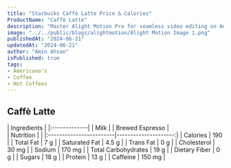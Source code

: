 ```yaml
---
title: "Starbucks Caffè Latte Price & Calories"
ProductName: "Caffè Latte" 
description: "Master Alight Motion Pro for seamless video editing on Android, iOS, and Tablets with our ultimate guide, unlocking advanced features and elevating your skills in 2024!"
image: "../../public/blogs/alightmotion/Alight Motion Image 1.png"
publishedAt: "2024-06-21"
updatedAt: "2024-06-21"
author: "Amin Ahsan"
isPublished: true
tags:
- Americano's
- Coffee
- Hot Coffees   
---
```


 
## Caffè Latte 
 
<div className="tables-container">
  <div className="table-wrapper">
    | Ingredients  |  
    |:-------------|
    | Milk        |
    | Brewed Espresso       |
  </div>
  <div className="table-wrapper">
    | Nutrition               |                      |  
    |:------------------------|---------------------:|
    | Calories                | 190                   |
    | Total Fat               | 7 g                  |
    | Saturated Fat           | 4.5 g                  |
    | Trans Fat               | 0 g                  |
    | Cholesterol             | 30 mg                 |
    | Sodium                  | 170 mg                |
    | Total Carbohydrates     | 19 g                  |
    | Dietary Fiber           | 0 g                  |
    | Sugars                  | 18 g                  |
    | Protein                 | 13 g                  |
    | Caffeine                | 150 mg               |
  </div>
</div>
<style jsx>{`
  .tables-container {
    display: flex;
    flex-direction: row;
    gap: 30px;
  }
  .table-wrapper {
    width: 500px; /* Adjust as needed */
  }
  @media (max-width: 768px) {
    .tables-container {
      flex-direction: column;
      gap: 0px; /* Adjust as needed */
    }
    .table-wrapper {
      width: 100%; /* Adjust as needed */
    }
  }
`}</style>

